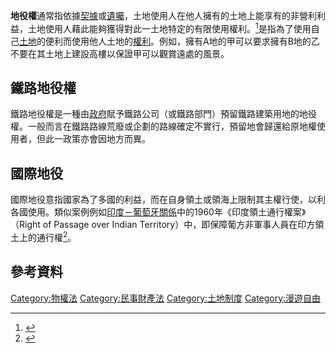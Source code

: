 '''地役權'''通常指依據[[格式合同|契據]]或[[遺囑|遺囑]]，土地使用人在他人擁有的土地上能享有的非營利利益，土地使用人藉此能夠獲得對此一土地特定的有限使用權利。<ref>{{cite web|url=http://db1x.sinica.edu.tw/caat/caat_rptcaatc.php?_op=?SUBJECT_ID:300055552|title=藝術與建築索引典—地役權|accessdate=2011年4月11日|language=zh-tw}}{{dead link|date=2017年12月 |bot=InternetArchiveBot |fix-attempted=yes }}</ref>是指為了使用自己[[土地|土地]]的便利而使用他人土地的[[權利|權利]]。例如，擁有A地的甲可以要求擁有B地的乙不要在其土地上建設高樓以保證甲可以觀賞遠處的風景。

== 鐵路地役權 ==
鐵路地役權是一種由[[政府|政府]]賦予鐵路公司（或鐵路部門）預留鐵路建築用地的地役權。一般而言在鐵路路線荒廢或企劃的路線確定不實行，預留地會歸還給原地權使用者，但此一政策亦會因地方而異。

==國際地役==
國際地役意指國家為了多國的利益，而在自身領土或領海上限制其主權行使，以利各國使用。類似案例例如[[印度－葡萄牙關係|印度－葡萄牙關係]]中的1960年《印度領土通行權案》（Right of Passage over Indian Territory）中，即保障葡方非軍事人員在印方領土上的通行權<ref name="丘宏達">{{zh-hant}}{{Cite book |title=現代國際法 |author=[[丘宏達|丘宏達]] |publisher=[[三民書局|三民書局股份有限公司]] |location=[[台北市|台北]] |date=2014 |isbn=978-957-14-5719-2 |page=509}}</ref>。

== 參考資料 ==
{{reflist}}

[[Category:物權法|Category:物權法]]
[[Category:民事財產法|Category:民事財產法]]
[[Category:土地制度|Category:土地制度]]
[[Category:漫遊自由|Category:漫遊自由]]